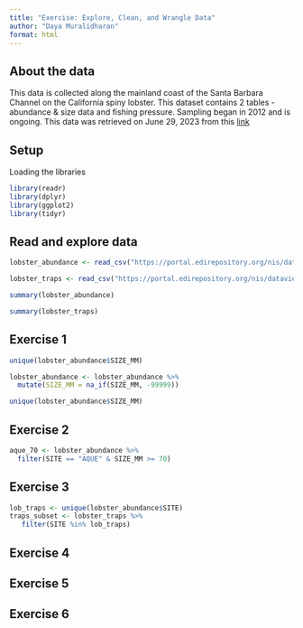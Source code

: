 ```yaml
---
title: "Exercise: Explore, Clean, and Wrangle Data"
author: "Daya Muralidharan"
format: html
---
```


## About the data
This data is collected along the mainland coast of the Santa Barbara Channel on the California spiny lobster. This dataset contains 2 tables - abundance & size data and fishing pressure. Sampling began in 2012 and is ongoing. This data was retrieved on June 29, 2023 from this [link](https://portal.edirepository.org/nis/mapbrowse?packageid=knb-lter-sbc.77.8) 

## Setup

Loading the libraries
```r
library(readr)
library(dplyr)
library(ggplot2)
library(tidyr)
```


## Read and explore data

```r
lobster_abundance <- read_csv("https://portal.edirepository.org/nis/dataviewer?packageid=knb-lter-sbc.77.8&entityid=f32823fba432f58f66c06b589b7efac6")

lobster_traps <- read_csv("https://portal.edirepository.org/nis/dataviewer?packageid=knb-lter-sbc.77.8&entityid=66dd61c75bda17c23a3bce458c56ed84")
```
```r
summary(lobster_abundance)
```

```r
summary(lobster_traps)
```


## Exercise 1

```r
unique(lobster_abundance$SIZE_MM)
```

```r
lobster_abundance <- lobster_abundance %>% 
  mutate(SIZE_MM = na_if(SIZE_MM, -99999))

unique(lobster_abundance$SIZE_MM)
```


## Exercise 2

```r
aque_70 <- lobster_abundance %>% 
  filter(SITE == "AQUE" & SIZE_MM >= 70)
```


## Exercise 3

```r
lob_traps <- unique(lobster_abundance$SITE)
traps_subset <- lobster_traps %>% 
   filter(SITE %in% lob_traps)
```

   
## Exercise 4

## Exercise 5

## Exercise 6